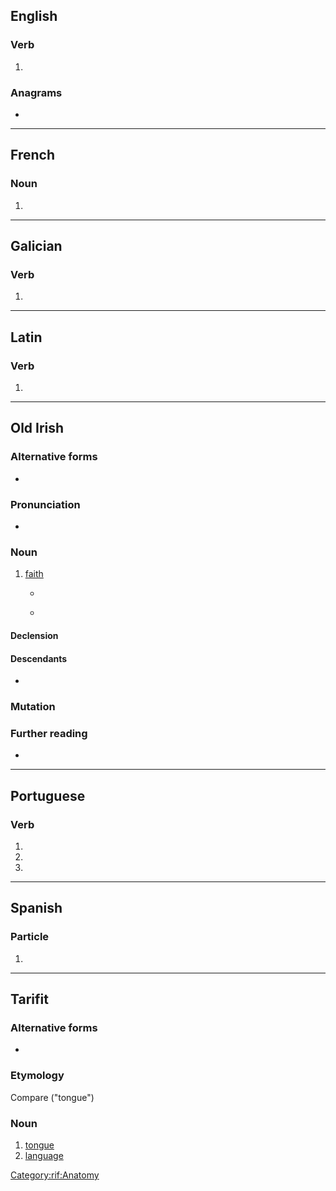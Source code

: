 {{also|IRES|Irēs}}
==English==

===Verb===
{{head|en|verb form}}

# {{en-third-person singular of|ire}}

===Anagrams===
* {{anagrams|en|a=eirs|EIRs|Eris|Iser|SIer|Seri|eirs|reis|rise|sire}}

----

==French==

===Noun===
{{head|fr|noun plural form|g=f}}

# {{plural of|fr|ire}}

----

==Galician==

===Verb===
{{gl-verb-form}}

# {{inflection of|gl|ir||2|s|pr|inf}}

----

==Latin==

===Verb===
{{la-verb-form|īrēs}}

# {{inflection of|la|eō||2|s|impf|actv|subj}}

----

==Old Irish==

===Alternative forms===
* {{alter|sga|hires|iress|iraes}}

===Pronunciation===
* {{IPA|sga|/ˈirʲes/}}

===Noun===
{{sga-noun|f|irisse}}

# [[faith]]
#* {{RQ:sga-gloss|Wb|14|c|41}}
#*: {{quote|sga|Nídan chumachtig for '''n&#8209;irisse'''.|We are not potent over your faith.}}
#* {{RQ:sga-gloss|Wb|18|d|14}}
#*: {{quote|sga|Ní airegdu a persan-som ol·daas persan na n‑abstal olchene, ceto thoísegu i '''n‑iriss'''.|Their persons are not more eminent than the persons of the rest of the apostles, though they are prior in faith.|lit=Their person is not … than the person of …}}

====Declension====
{{sga-decl-a-fem|iris|gen_sg=irisse|n=s}}

====Descendants====
* {{desc|ga|iris|t=faith, religion}}

===Mutation===
{{sga-mutation|i|res}}

===Further reading===
* {{R:DIL|head=1 ires(s)|29051}}

{{C|sga|Religion}}

----

==Portuguese==

===Verb===
{{head|pt|verb form}}

# {{pt-verb form of|ir||personal infinitive||singular|second}}
# {{inflection of|pt|irar||2|s|pres|subj}}
# {{inflection of|pt|irar||2|s|negative|impr}}

----
==Spanish==

===Particle===
{{head|es|particle}}

# {{only used in|es|ires y venires}}

----

==Tarifit==

===Alternative forms===
* {{l|rif|ⵉⵔⴻⵙ}}

===Etymology===
Compare {{cog|kab|iles}} ("tongue")

===Noun===
{{head|rif|noun|g=m|pl|irsawen|construct state|yires}}

# [[tongue]]
# [[language]]

[[Category:rif:Anatomy]]